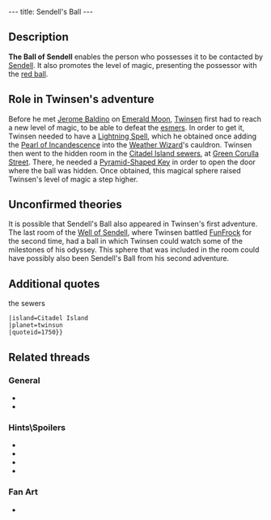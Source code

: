 ---
title: Sendell's Ball
---

{{Infobox Item
 |image=Sendbal.gif
 |type=tool
 |critical=yes
 |magical=yes
 |unique=yes
 |lba1=
 |lba2=yes
 |upgrades=no
 |rowposition=2
 |columnposition=2
 |effect=unique
 |effectamount=
 |purpose=Contact [[Sendell]] in case of emergency
 |combattype=none
 |powerlevel=red
 |rate=none
 |range=none
 |damage=none
}}

{{Quote
 |Thanks to Sendell's Ball, you just reached your third level of magic: red ball. With its help, Sendell can come and talk to you in case of danger.
 |Inventory, [[Sendell's Ball]]
 |quoteid=1853}}

==Description==
'''The Ball of Sendell''' enables the person who possesses it to be contacted by [[Sendell]]. It also promotes the level of magic, presenting the possessor with the [[Magic Ball|red ball]].

==Role in Twinsen's adventure==
Before he met [[Jerome Baldino]] on [[Emerald Moon]], [[Twinsen]] first had to reach a new level of magic, to be able to defeat the [[esmers]]. In order to get it, Twinsen needed to have a [[Lightning Spell]], which he obtained once adding the [[Pearl of Incandescence]] into the [[Weather Wizard]]'s cauldron. Twinsen then went to the hidden room in the [[Citadel Island sewers]], at [[Green Corulla Street]]. There, he needed a [[Pyramid-Shaped Key]] in order to open the door where the ball was hidden. Once obtained, this magical sphere raised Twinsen's level of magic a step higher.

==Unconfirmed theories==
It is possible that Sendell's Ball also appeared in Twinsen's first adventure. The last room of the [[Well of Sendell]], where Twinsen battled [[FunFrock]] for the second time, had a ball in which Twinsen could watch some of the milestones of his odyssey. This sphere that was included in the room could have possibly also been Sendell's Ball from his second adventure.

==Additional quotes==
{{Quote
 |You just found Sendell's Ball. Now you have reached a new level of magic: Red Ball. It will also enable Sendell to contact you in case of danger.
 |Narrator
 |building=Citadel Island sewers{{!}}the sewers
 |island=Citadel Island
 |planet=twinsun
 |quoteid=1750}}

{{Quote
 |Twinsen...Oh Twinsen, it's me, Sendell!!! Twinsen, a cosmic cataclysm is on its way!!! The moon has started to move! Soon, it is going to hurl itself against Twinsun, destroying our planet!!! You must stop Dark Monk and prevent him from using that infernal machine he built inside the statue. With it, he could attract and steal the energy that we could use to stop the moon!!! You must get the four key fragments, which are used in the ceremony and are protected by the Esmer races. With these fragments the statue of Dark Monk will emerge from the crater!! Once you stop Dark Monk, you will have to come back to Twinsun and, in the Well of the Sendells, I will help you stop the moon!!
 |character=Sendell
 |talking to [[Twinsen]] through the ball
 |island=Island CX
 |planet=zeelich
 |quoteid=1958}}

==Related threads==
===General===
* {{thread|id=7742|title=Anyone have notice this???}}
* {{thread|id=7075|title=Just wondered...}}

===Hints\Spoilers===
* {{thread|id=7443|title=What happens if...}}
* {{thread|id=7093|title=Ball of Sendell!?!}}
* {{thread|id=2084|title=Ball of sendall}}
* {{thread|id=1260|title=Heeeeeeeeeeeeellllllllpppppppppp!}}

===Fan Art===
* {{post|id=38821|title=another......}}